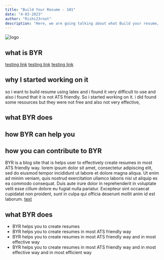 ```yaml
---
title: "Build Your Resume - 101"
date: "4-03-2023"
author: "Rishi23root"
description: "Here, we are going talking about what Build your resume, and diving deep into what, why and how also most important how it can help you !"
---
```


![logo](/logo.png)

## what is BYR

[testing link](https://www.youtube.com/watch?v=WCYf2Agml-s)
[testing link](https://www.overleaf.com/)
[testing link](https://www.buildyourresume.online)

## why I started working on it

so i want to build resume using latex and i found it very difficult to use and also i found that it is not ATS friendly. So i started working on it. i did found some resources but they were not free and also not very effective,

## what BYR does

## how BYR can help you

## how you can contribute to BYR

BYR is a blog site that is helps user to effectively create resumes in most ATS friendly way.
lorem ipsum dolor sit amet, consectetur adipiscing elit, sed do eiusmod tempor incididunt ut labore et dolore magna aliqua. Ut enim ad minim veniam, quis nostrud exercitation ullamco laboris nisi ut aliquip ex ea commodo consequat. Duis aute irure dolor in reprehenderit in voluptate velit esse cillum dolore eu fugiat nulla pariatur. Excepteur sint occaecat cupidatat non proident, sunt in culpa qui officia deserunt mollit anim id est laborum.
[text](https://resumeworded.com/)

## what BYR does

- BYR helps you to create resumes
- BYR helps you to create resumes in most ATS friendly way
- BYR helps you to create resumes in most ATS friendly way and in most effective way
- BYR helps you to create resumes in most ATS friendly way and in most effective way and in most efficient way

